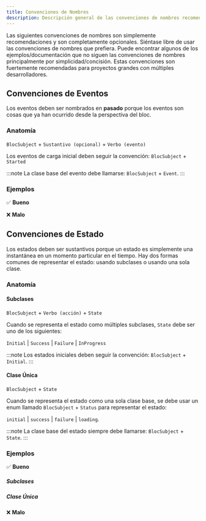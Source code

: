 ```yaml
---
title: Convenciones de Nombres
description: Descripción general de las convenciones de nombres recomendadas al usar bloc.
---
```



Las siguientes convenciones de nombres son simplemente recomendaciones y son completamente opcionales. Siéntase libre de usar las convenciones de nombres que prefiera. Puede encontrar algunos de los ejemplos/documentación que no siguen las convenciones de nombres principalmente por simplicidad/concisión. Estas convenciones son fuertemente recomendadas para proyectos grandes con múltiples desarrolladores.

## Convenciones de Eventos

Los eventos deben ser nombrados en **pasado** porque los eventos son cosas que ya han ocurrido desde la perspectiva del bloc.

### Anatomía

`BlocSubject` + `Sustantivo (opcional)` + `Verbo (evento)`

Los eventos de carga inicial deben seguir la convención: `BlocSubject` + `Started`

:::note
La clase base del evento debe llamarse: `BlocSubject` + `Event`.
:::

### Ejemplos

✅ **Bueno**

<EventExamplesGood1 />

❌ **Malo**

<EventExamplesBad1 />

## Convenciones de Estado

Los estados deben ser sustantivos porque un estado es simplemente una instantánea en un momento particular en el tiempo. Hay dos formas comunes de representar el estado: usando subclases o usando una sola clase.

### Anatomía

#### Subclases

`BlocSubject` + `Verbo (acción)` + `State`

Cuando se representa el estado como múltiples subclases, `State` debe ser uno de los siguientes:

`Initial` | `Success` | `Failure` | `InProgress`

:::note
Los estados iniciales deben seguir la convención: `BlocSubject` + `Initial`.
:::

#### Clase Única

`BlocSubject` + `State`

Cuando se representa el estado como una sola clase base, se debe usar un enum llamado `BlocSubject` + `Status` para representar el estado:

`initial` | `success` | `failure` | `loading`.

:::note
La clase base del estado siempre debe llamarse: `BlocSubject` + `State`.
:::

### Ejemplos

✅ **Bueno**

##### Subclases

<StateExamplesGood1Snippet />

##### Clase Única

<SingleStateExamplesGood1Snippet />

❌ **Malo**

<StateExamplesBad1Snippet />
